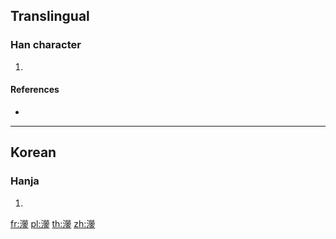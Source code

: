 {{character info/new}}
==Translingual==

===Han character===
{{Han char|rn=85|rad=水|as=18|sn=21|four=|canj=EFFC}}

# {{defn|Han|sort=水18}}

====References====
* {{Han ref|kx=0663.091|dj=1072.041|hdz=31793.131|uh=7050|ud=28752}}

----

==Korean==

===Hanja===
{{ko-hanja|hangeul=형|eumhun=|rv=hyeong|mr=hyŏng|y=hyeng}}

# {{defn|lang=ko|sort=水18}}

[[fr:灐]]
[[pl:灐]]
[[th:灐]]
[[zh:灐]]